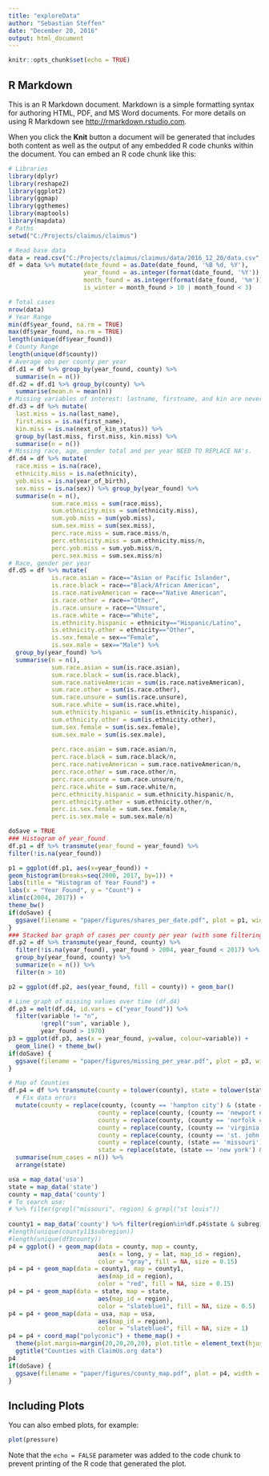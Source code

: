```yaml
---
title: "exploreData"
author: "Sebastian Steffen"
date: "December 20, 2016"
output: html_document
---
```


```r
knitr::opts_chunk$set(echo = TRUE)
```

## R Markdown

This is an R Markdown document. Markdown is a simple formatting syntax for authoring HTML, PDF, and MS Word documents. For more details on using R Markdown see <http://rmarkdown.rstudio.com>.

When you click the **Knit** button a document will be generated that includes both content as well as the output of any embedded R code chunks within the document. You can embed an R code chunk like this:

```r
# Libraries
library(dplyr)
library(reshape2)
library(ggplot2)
library(ggmap)
library(ggthemes)
library(maptools)
library(mapdata)
# Paths
setwd("C:/Projects/claimus/claimus")
```

```r
# Read base data
data = read.csv("C:/Projects/claimus/claimus/data/2016_12_20/data.csv", na.strings=c("", "NA"))
df = data %>% mutate(date_found = as.Date(date_found, '%B %d, %Y'),
                     year_found = as.integer(format(date_found, '%Y')),
                     month_found = as.integer(format(date_found, '%m')),
                     is_winter = month_found > 10 | month_found < 3)
```

```r
# Total cases
nrow(data)
# Year Range
min(df$year_found, na.rm = TRUE)
max(df$year_found, na.rm = TRUE)
length(unique(df$year_found))
# County Range
length(unique(df$county))
# Average obs per county per year
df.d1 = df %>% group_by(year_found, county) %>%
  summarise(n = n()) 
df.d2 = df.d1 %>% group_by(county) %>%
  summarise(mean.n = mean(n))
# Missing variables of interest: lastname, firstname, and kin are never missing.
df.d3 = df %>% mutate(
  last.miss = is.na(last_name),
  first.miss = is.na(first_name),
  kin.miss = is.na(next_of_kin_status)) %>% 
  group_by(last.miss, first.miss, kin.miss) %>%
  summarise(n = n())
# Missing race, age, gender total and per year NEED TO REPLACE NA's.
df.d4 = df %>% mutate(
  race.miss = is.na(race),
  ethnicity.miss = is.na(ethnicity),
  yob.miss = is.na(year_of_birth),
  sex.miss = is.na(sex)) %>% group_by(year_found) %>%
  summarise(n = n(),
            sum.race.miss = sum(race.miss),
            sum.ethnicity.miss = sum(ethnicity.miss),
            sum.yob.miss = sum(yob.miss),
            sum.sex.miss = sum(sex.miss),
            perc.race.miss = sum.race.miss/n,
            perc.ethnicity.miss = sum.ethnicity.miss/n,
            perc.yob.miss = sum.yob.miss/n,
            perc.sex.miss = sum.sex.miss/n)
# Race, gender per year
df.d5 = df %>% mutate(
            is.race.asian = race=="Asian or Pacific Islander",
            is.race.black = race=="Black/African American",
            is.race.nativeAmerican = race=="Native American",
            is.race.other = race=="Other",
            is.race.unsure = race=="Unsure",
            is.race.white = race=="White",
            is.ethnicity.hispanic = ethnicity=="Hispanic/Latino",
            is.ethnicity.other = ethnicity=="Other",
            is.sex.female = sex=="Female",
            is.sex.male = sex=="Male") %>%
  group_by(year_found) %>%
  summarise(n = n(),
            sum.race.asian = sum(is.race.asian),
            sum.race.black = sum(is.race.black),
            sum.race.nativeAmerican = sum(is.race.nativeAmerican),
            sum.race.other = sum(is.race.other),
            sum.race.unsure = sum(is.race.unsure),
            sum.race.white = sum(is.race.white),
            sum.ethnicity.hispanic = sum(is.ethnicity.hispanic),
            sum.ethnicity.other = sum(is.ethnicity.other),
            sum.sex.female = sum(is.sex.female),
            sum.sex.male = sum(is.sex.male),
            
            perc.race.asian = sum.race.asian/n,
            perc.race.black = sum.race.black/n,
            perc.race.nativeAmerican = sum.race.nativeAmerican/n,
            perc.race.other = sum.race.other/n,
            perc.race.unsure = sum.race.unsure/n,
            perc.race.white = sum.race.white/n,
            perc.ethnicity.hispanic = sum.ethnicity.hispanic/n,
            perc.ethnicity.other = sum.ethnicity.other/n,
            perc.is.sex.female = sum.sex.female/n,
            perc.is.sex.male = sum.sex.male/n)

```

```r
doSave = TRUE
### Histogram of year_found
df.p1 = df %>% transmute(year_found = year_found) %>%
filter(!is.na(year_found))

p1 = ggplot(df.p1, aes(x=year_found)) + 
geom_histogram(breaks=seq(2000, 2017, by=1)) +
labs(title = "Histogram of Year Found") + 
labs(x = "Year Found", y = "Count") +
xlim(c(2004, 2017)) +
theme_bw() 
if(doSave) {
  ggsave(filename = "paper/figures/shares_per_date.pdf", plot = p1, width = 8, height = 6)
}
### Stacked bar graph of cases per county per year (with some filtering) NEED TO ADD ZEROES FOR MISSING VALUES
df.p2 = df %>% transmute(year_found, county) %>% 
  filter(!is.na(year_found), year_found > 2004, year_found < 2017) %>%
  group_by(year_found, county) %>%
  summarize(n = n()) %>%
  filter(n > 10)

p2 = ggplot(df.p2, aes(year_found, fill = county)) + geom_bar()

# Line graph of missing values over time (df.d4)
df.p3 = melt(df.d4, id.vars = c("year_found")) %>% 
  filter(variable != "n",
         !grepl("sum", variable ),
         year_found > 1970)
p3 = ggplot(df.p3, aes(x = year_found, y=value, colour=variable)) + 
  geom_line() + theme_bw()
if(doSave) {
  ggsave(filename = "paper/figures/missing_per_year.pdf", plot = p3, width = 8, height = 6)
}

# Map of Counties
df.p4 = df %>% transmute(county = tolower(county), state = tolower(state)) %>% 
  # Fix data errors
  mutate(county = replace(county, (county == 'hampton city') & (state == 'virginia'), 'hampton'),
                         county = replace(county, (county == 'newport news city') & (state == 'virginia'), 'newport news'),
                         county = replace(county, (county == 'norfolk city') & (state == 'virginia'), 'norfolk'),
                         county = replace(county, (county == 'virginia beach city') & (state == 'virginia'), 'virginia beach'),
                         county = replace(county, (county == 'st. john the baptist') & (state == 'louisiana'), 'st john the baptist'),
                         county = replace(county, (state == 'missouri') & (county == 'st. louis city'), 'st louis'),
                         state = replace(state, (state == 'new york') & (county == 'belknap'), 'new hampshire')) %>% group_by(county, state) %>% 
  summarise(num_cases = n()) %>% 
  arrange(state)

usa = map_data('usa')
state = map_data('state')
county = map_data('county') 
# To search use:
# %>% filter(grepl("missouri", region) & grepl("st louis"))
               
county1 = map_data('county') %>% filter(region%in%df.p4$state & subregion%in%df.p4$county) %>% inner_join(df.p4, by = c("region" = "state", "subregion" = "county"))
#length(unique(county11$subregion))
#length(unique(df$county))
p4 = ggplot() + geom_map(data = county, map = county, 
                         aes(x = long, y = lat, map_id = region), 
                         color = "gray", fill = NA, size = 0.15)
p4 = p4 + geom_map(data = county1, map = county1, 
                         aes(map_id = region), 
                         color = "red", fill = NA, size = 0.15)
p4 = p4 + geom_map(data = state, map = state, 
                         aes(map_id = region), 
                         color = "slateblue1", fill = NA, size = 0.5)
p4 = p4 + geom_map(data = usa, map = usa, 
                         aes(map_id = region), 
                         color = "slateblue4", fill = NA, size = 1)
p4 = p4 + coord_map("polyconic") + theme_map() + 
  theme(plot.margin=margin(20,20,20,20), plot.title = element_text(hjust = 0)) +
  ggtitle("Counties with ClaimUs.org data")
p4
if(doSave) {
  ggsave(filename = "paper/figures/county_map.pdf", plot = p4, width = 8, height = 6)
}

```


## Including Plots

You can also embed plots, for example:

```r
plot(pressure)
```

Note that the `echo = FALSE` parameter was added to the code chunk to prevent printing of the R code that generated the plot.

